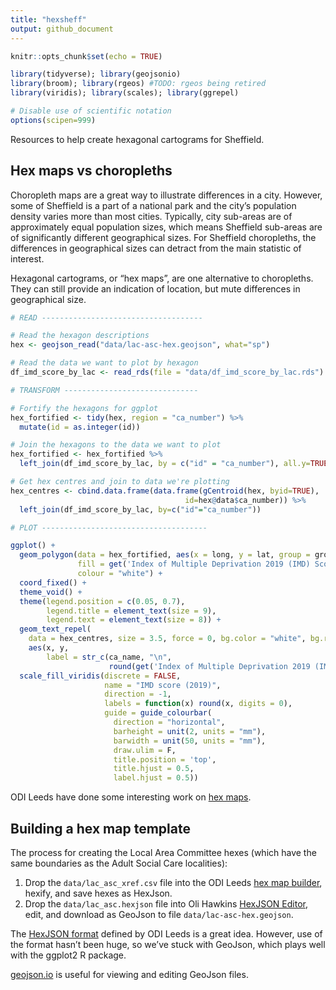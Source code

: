 ```yaml
---
title: "hexsheff"
output: github_document
---
```


```r
knitr::opts_chunk$set(echo = TRUE)

library(tidyverse); library(geojsonio)
library(broom); library(rgeos) #TODO: rgeos being retired
library(viridis); library(scales); library(ggrepel)

# Disable use of scientific notation
options(scipen=999)
```

Resources to help create hexagonal cartograms for Sheffield.

## Hex maps vs choropleths

Choropleth maps are a great way to illustrate differences in a city. However, some of Sheffield is a part of a national park and the city's population density varies more than most cities. Typically, city sub-areas are of approximately equal population sizes, which means Sheffield sub-areas are of significantly different geographical sizes. For Sheffield choropleths, the differences in geographical sizes can detract from the main statistic of interest.

Hexagonal cartograms, or "hex maps", are one alternative to choropleths. They can still provide an indication of location, but mute differences in geographical size.

```r

# READ ------------------------------------

# Read the hexagon descriptions
hex <- geojson_read("data/lac-asc-hex.geojson", what="sp")

# Read the data we want to plot by hexagon
df_imd_score_by_lac <- read_rds(file = "data/df_imd_score_by_lac.rds")

# TRANSFORM ------------------------------

# Fortify the hexagons for ggplot
hex_fortified <- tidy(hex, region = "ca_number") %>% 
  mutate(id = as.integer(id))

# Join the hexagons to the data we want to plot 
hex_fortified <- hex_fortified %>% 
  left_join(df_imd_score_by_lac, by = c("id" = "ca_number"), all.y=TRUE)

# Get hex centres and join to data we're plotting
hex_centres <- cbind.data.frame(data.frame(gCentroid(hex, byid=TRUE), 
                                       id=hex@data$ca_number)) %>%
  left_join(df_imd_score_by_lac, by=c("id"="ca_number"))

# PLOT -------------------------------------

ggplot() +
  geom_polygon(data = hex_fortified, aes(x = long, y = lat, group = group, 
               fill = get('Index of Multiple Deprivation 2019 (IMD) Score')),
               colour = "white") +
  coord_fixed() + 
  theme_void() +
  theme(legend.position = c(0.05, 0.7),
        legend.title = element_text(size = 9),
        legend.text = element_text(size = 8)) +
  geom_text_repel(
    data = hex_centres, size = 3.5, force = 0, bg.color = "white", bg.r = 0.15,
    aes(x, y, 
        label = str_c(ca_name, "\n",
                      round(get('Index of Multiple Deprivation 2019 (IMD) Score'))))) +
  scale_fill_viridis(discrete = FALSE,
                     name = "IMD score (2019)",
                     direction = -1,
                     labels = function(x) round(x, digits = 0),
                     guide = guide_colourbar(
                       direction = "horizontal",
                       barheight = unit(2, units = "mm"),
                       barwidth = unit(50, units = "mm"),
                       draw.ulim = F,
                       title.position = 'top',
                       title.hjust = 0.5,
                       label.hjust = 0.5))

```

ODI Leeds have done some interesting work on [hex maps](https://open-innovations.org/blog/2017-05-08-mapping-election-with-hexes).

## Building a hex map template

The process for creating the Local Area Committee hexes (which have the same boundaries as the Adult Social Care localities):

1.  Drop the `data/lac_asc_xref.csv` file into the ODI Leeds [hex map builder](https://open-innovations.org/projects/hexmaps/builder.html), hexify, and save hexes as HexJson.
2.  Drop the `data/lac_asc.hexjson` file into Oli Hawkins [HexJSON Editor](https://olihawkins.com/project/hexjson-editor/), edit, and download as GeoJson to file `data/lac-asc-hex.geojson`.

The [HexJSON format](https://open-innovations.org/projects/hexmaps/hexjson.html) defined by ODI Leeds is a great idea. However, use of the format hasn't been huge, so we've stuck with GeoJson, which plays well with the ggplot2 R package.

[geojson.io](https://geojson.io/) is useful for viewing and editing GeoJson files.
